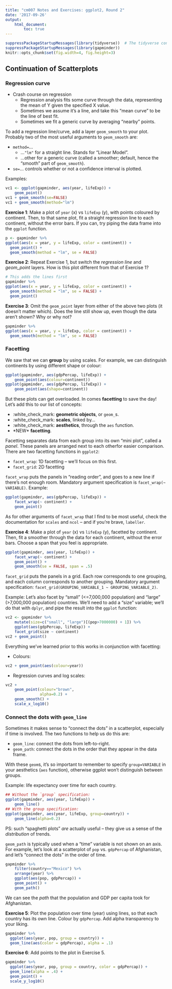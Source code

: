 ```yaml
---
title: "cm007 Notes and Exercises: ggplot2, Round 2"
date: '2017-09-26'
output: 
    html_document:
        toc: true
---
```


```r
suppressPackageStartupMessages(library(tidyverse))  # The tidyverse contains ggplot2!
suppressPackageStartupMessages(library(gapminder))
knitr::opts_chunk$set(fig.width=4, fig.height=3)
```

## Continuation of Scatterplots

### Regression curve

- Crash course on regression
    - Regression analysis fits some curve through the data, representing the mean of Y given the specified X value.
    - Sometimes we assume it's a line, and take this "mean curve" to be the line of best fit.
    - Sometimes we fit a generic curve by averaging "nearby" points. 

To add a regression line/curve, add a layer `geom_smooth` to your plot. Probably two of the most useful arguments to `geom_smooth` are:

- `method=`...
    - ...`"lm"` for a straight line. Stands for "Linear Model".
    - ...other for a generic curve (called a smoother; default, hence the "smooth" part of `geom_smooth`).
- `se=`... controls whether or not a confidence interval is plotted.

Examples:

```r
vc1 <- ggplot(gapminder, aes(year, lifeExp)) +
    geom_point() 
vc1 + geom_smooth(se=FALSE)
vc1 + geom_smooth(method="lm")
```


__Exercise 1__: Make a plot of `year` (x) vs `lifeExp` (y), with points coloured by continent. Then, to that same plot, fit a straight regression line to each continent, without the error bars. If you can, try piping the data frame into the `ggplot` function.

```r
p <- gapminder %>% 
ggplot(aes(x = year, y = lifeExp, color = continent)) +
  geom_point() + 
  geom_smooth(method = "lm", se = FALSE)

```


__Exercise 2__: Repeat Exercise 1, but switch the _regression line_ and _geom\_point_ layers. How is this plot different from that of Exercise 1?

```r
# This adds the lines first
gapminder %>% 
ggplot(aes(x = year, y = lifeExp, color = continent)) +
  geom_smooth(method = "lm", se = FALSE) +
  geom_point()
```

__Exercise 3__: Omit the `geom_point` layer from either of the above two plots (it doesn't matter which). Does the line still show up, even though the data aren't shown? Why or why not?

```r
gapminder %>% 
ggplot(aes(x = year, y = lifeExp, color = continent)) +
  geom_smooth(method = "lm", se = FALSE)
```

### Facetting

We saw that we can __group__ by using scales. For example, we can distinguish continents by using different shape or colour:

```r
ggplot(gapminder, aes(gdpPercap, lifeExp)) +
    geom_point(aes(colour=continent))
ggplot(gapminder, aes(gdpPercap, lifeExp)) +
    geom_point(aes(shape=continent))
```

But these plots can get overloaded. In comes __facetting__ to save the day! Let's add this to our list of concepts:

- :white_check_mark: __geometric objects__, or `geom_`s. 
- :white_check_mark: __scales__, linked by...
- :white_check_mark: __aesthetics__, through the `aes` function.
- \*NEW* __facetting__.

Facetting separates data from each group into its own "mini plot", called a _panel_. These panels are arranged next to each otherfor easier comparison. There are two facetting functions in `ggplot2`:

- `facet_wrap`: 1D facetting -- we'll focus on this first.
- `facet_grid`: 2D facetting

`facet_wrap` puts the panels in "reading order", and goes to a new line if there's not enough room. Mandatory argument specification is `facet_wrap(~ VARIABLE)`. Example:

```r
ggplot(gapminder, aes(gdpPercap, lifeExp)) +
    facet_wrap(~ continent) +
    geom_point()
```

As for other arguments of `facet_wrap` that I find to be most useful, check the documentation for `scales` and `ncol` -- and if you're brave, `labeller`. 

__Exercise 4__: Make a plot of `year` (x) vs `lifeExp` (y), facetted by continent. Then, fit a smoother through the data for each continent, without the error bars. Choose a span that you feel is appropriate.

```r
ggplot(gapminder, aes(year, lifeExp)) +
    facet_wrap(~ continent) +
    geom_point() +
    geom_smooth(se = FALSE, span = .5)
```


`facet_grid` puts the panels in a grid. Each row corresponds to one grouping, and each column corresponds to another grouping. Mandatory argument specification: `facet_grid(GROUPING_VARIABLE_1 ~ GROUPING_VARIABLE_2)`.

Example: Let's also facet by "small" (<=7,000,000 population) and "large" (>7,000,000 population) countries. We'll need to add a "size" variable; we'll do that with `dplyr`, and pipe the result into the `ggplot` function:

```r
vc2 <- gapminder %>% 
    mutate(size=c("small", "large")[(pop>7000000) + 1]) %>% 
    ggplot(aes(gdpPercap, lifeExp)) +
    facet_grid(size ~ continent) 
vc2 + geom_point()
```

Everything we've learned prior to this works in conjunction with facetting:

- Colours:

```r
vc2 + geom_point(aes(colour=year))
```

- Regression curves and log scales:

```r
vc2 + 
    geom_point(colour="brown",
               alpha=0.2) +
    geom_smooth() +
    scale_x_log10()
```


### Connect the dots with `geom_line` 

Sometimes it makes sense to "connect the dots" in a scatterplot, especially if time is involved. The two functions to help us do this are:

- `geom_line`: connect the dots from left-to-right.
- `geom_path`: connect the dots in the order that they appear in the data frame. 

With these `geom`s, it's so important to remember to specify `group=VARIABLE` in your aesthetics (`aes` function), otherwise ggplot won't distinguish between groups.

Example: life expectancy over time for each country.

```r
## Without the `group` specification:
ggplot(gapminder, aes(year, lifeExp)) +
    geom_line()
## With the group specification:
ggplot(gapminder, aes(year, lifeExp, group=country)) +
    geom_line(alpha=0.2)
```

PS: such "spaghetti plots" _are_ actually useful -- they give us a sense of the _distribution_ of trends. 

`geom_path` is typically used when a "time" variable is not shown on an axis. For example, let's look at a scatterplot of `pop` vs. `gdpPercap` of Afghanistan, and let's "connect the dots" in the order of time.

```r
gapminder %>%
    filter(country=="Mexico") %>% 
    arrange(year) %>% 
    ggplot(aes(pop, gdpPercap)) +
    geom_point() +
    geom_path()
```

We can see the _path_ that the population and GDP per capita took for Afghanistan. 

__Exercise 5__: Plot the population over time (year) using lines, so that each country has its own line. Colour by `gdpPercap`. Add alpha transparency to your liking. 

```r
gapminder %>% 
  ggplot(aes(year, pop, group = country)) +
  geom_line(aes(color = gdpPercap), alpha = .1)
```


__Exercise 6__: Add points to the plot in Exercise 5.

```r
gapminder %>% 
  ggplot(aes(year, pop, group = country, color = gdpPercap)) +
  geom_line(alpha = .4) +
  geom_point() +
  scale_y_log10()

```


